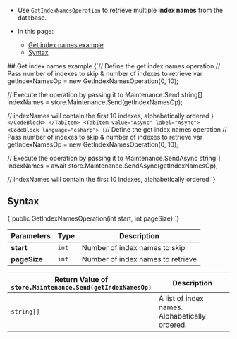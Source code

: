 
<Admonition type="note" title="">

* Use `GetIndexNamesOperation` to retrieve multiple **index names** from the database.

* In this page:
    * [Get index names example](../../../../client-api/operations/maintenance/indexes/get-index-names.mdx#get-index-names-example)
    * [Syntax](../../../../client-api/operations/maintenance/indexes/get-index-names.mdx#syntax)

</Admonition>
## Get index names example

<Tabs groupId='languageSyntax'>
<TabItem value="Sync" label="Sync">
<CodeBlock language="csharp">
{`// Define the get index names operation
// Pass number of indexes to skip & number of indexes to retrieve
var getIndexNamesOp = new GetIndexNamesOperation(0, 10);

// Execute the operation by passing it to Maintenance.Send
string[] indexNames = store.Maintenance.Send(getIndexNamesOp);

// indexNames will contain the first 10 indexes, alphabetically ordered
`}
</CodeBlock>
</TabItem>
<TabItem value="Async" label="Async">
<CodeBlock language="csharp">
{`// Define the get index names operation
// Pass number of indexes to skip & number of indexes to retrieve
var getIndexNamesOp = new GetIndexNamesOperation(0, 10);

// Execute the operation by passing it to Maintenance.SendAsync
string[] indexNames = await store.Maintenance.SendAsync(getIndexNamesOp);

// indexNames will contain the first 10 indexes, alphabetically ordered
`}
</CodeBlock>
</TabItem>
</Tabs>



## Syntax

<TabItem value="get_index_names_syntax" label="get_index_names_syntax">
<CodeBlock language="csharp">
{`public GetIndexNamesOperation(int start, int pageSize)
`}
</CodeBlock>
</TabItem>

| Parameters | Type | Description |
| - |- | - |
| **start** | `int` | Number of index names to skip |
| **pageSize** | `int`   | Number of index names to retrieve |

| Return Value of<br/>`store.Maintenance.Send(getIndexNamesOp)` | Description |
| - | - |
| `string[]` | A list of index names.<br/>Alphabetically ordered. |




